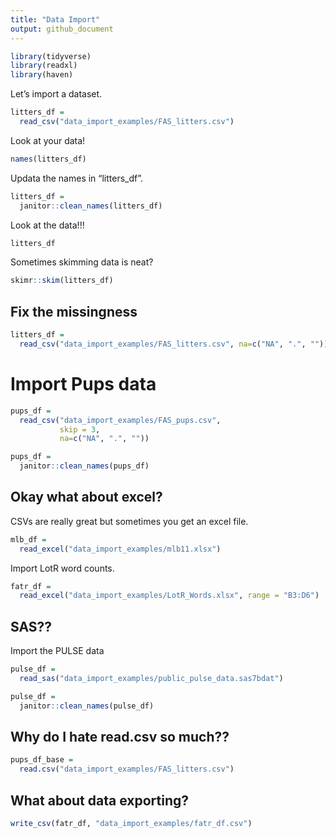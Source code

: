 ```yaml
---
title: "Data Import"
output: github_document
---
```


```r
library(tidyverse)
library(readxl)
library(haven)
```

Let's import a dataset.

```r
litters_df =
  read_csv("data_import_examples/FAS_litters.csv")
```

Look at your data!

```r
names(litters_df)
```

Updata the names in "litters_df".

```r
litters_df =
  janitor::clean_names(litters_df)
```

Look at the data!!!

```r
litters_df
```

Sometimes skimming data is neat?

```r
skimr::skim(litters_df)
```

## Fix the missingness

```r
litters_df = 
  read_csv("data_import_examples/FAS_litters.csv", na=c("NA", ".", ""))
```

# Import Pups data

```r
pups_df = 
  read_csv("data_import_examples/FAS_pups.csv",
           skip = 3,
           na=c("NA", ".", ""))

pups_df =
  janitor::clean_names(pups_df)
```

## Okay what about excel?

CSVs are really great but sometimes you get an excel file.

```r
mlb_df = 
  read_excel("data_import_examples/mlb11.xlsx")
```

Import LotR word counts.

```r
fatr_df = 
  read_excel("data_import_examples/LotR_Words.xlsx", range = "B3:D6")
```

## SAS??

Import the PULSE data

```r
pulse_df = 
  read_sas("data_import_examples/public_pulse_data.sas7bdat")

pulse_df =
  janitor::clean_names(pulse_df)
```

## Why do I hate read.csv so much??

```r
pups_df_base =
  read.csv("data_import_examples/FAS_litters.csv")
```

## What about data exporting?

```r
write_csv(fatr_df, "data_import_examples/fatr_df.csv")
```








